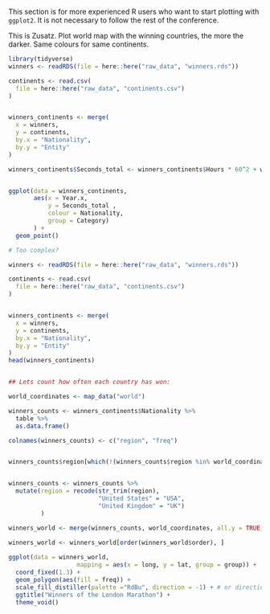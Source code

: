 This section is for more experienced R users who want to start plotting with `ggplot2`. It is not necessary to follow the rest of the conference.

This is Zusatz. Plot world map with the winning countries, the more the darker. Same colours for same continents.

```r
library(tidyverse)
winners <- readRDS(file = here::here("raw_data", "winners.rds"))

continents <- read.csv(
  file = here::here("raw_data", "continents.csv")
)


winners_continents <- merge(
  x = winners,
  y = continents,
  by.x = "Nationality",
  by.y = "Entity"
)

winners_continents$Seconds_total <- winners_continents$Hours * 60^2 + winners_continents$Minutes * 60 + winners_continents$Seconds


ggplot(data = winners_continents, 
       aes(x = Year.x, 
           y = Seconds_total ,
           colour = Nationality, 
           group = Category)
       ) +
  geom_point()

```

```r
# Too complex?

winners <- readRDS(file = here::here("raw_data", "winners.rds"))

continents <- read.csv(
  file = here::here("raw_data", "continents.csv")
)


winners_continents <- merge(
  x = winners,
  y = continents,
  by.x = "Nationality",
  by.y = "Entity"
)
head(winners_continents)


## Lets count how often each country has won:

world_coordinates <- map_data("world")

winners_counts <- winners_continents$Nationality %>%
  table %>%
  as.data.frame() 

colnames(winners_counts) <- c("region", "freq")


winners_counts$region[which(!(winners_counts$region %in% world_coordinates$region))]


winners_counts <- winners_counts %>%
  mutate(region = recode(str_trim(region), 
                         "United States" = "USA", 
                         "United Kingdom" = "UK")
         )

winners_world <- merge(winners_counts, world_coordinates, all.y = TRUE, all.x = FALSE) 

winners_world <- winners_world[order(winners_world$order), ]
  
ggplot(data = winners_world, 
                   mapping = aes(x = long, y = lat, group = group)) + 
  coord_fixed(1.3) +
  geom_polygon(aes(fill = freq)) +
  scale_fill_distiller(palette ="RdBu", direction = -1) + # or direction=1
  ggtitle("Winners of the London Marathon") +
  theme_void()



```
